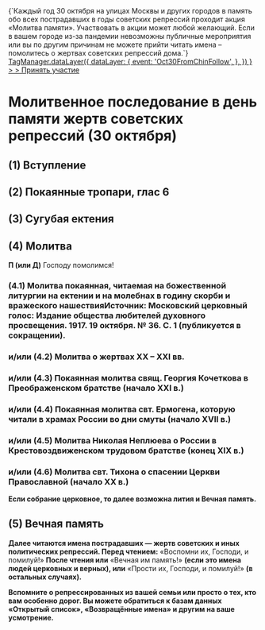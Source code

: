 
<Note>
    <div>
        {`Каждый год 30 октября на улицах Москвы и других городов в память обо всех пострадавших в годы советских
        репрессий проходит акция «Молитва памяти». Участвовать в акции может любой желающий. Если в вашем городе из-за
        пандемии невозможны публичные мероприятия или вы по другим причинам не можете прийти читать имена – помолитесь о
        жертвах советских репрессий дома.`}
    </div>
    <a
        style={{ textDecoration: 'underline' }}
        href="https://molitvapamyaty.ru/"
        target="_blank"
        onClick={() =>
            TagManager.dataLayer({
                dataLayer: {
                    event: 'Oct30FromChinFollow',
                },
            })
        }
    >
        > Принять участие
    </a>
</Note>

# Молитвенное последование в день памяти жертв советских репрессий (30 октября)

## (1) Вступление

<MdxLoader src="MolitvaPamyati/Vozglas" />

## (2) Покаянные тропари, глас 6

<MdxLoader src="Shared/PokaiannyeTrops" />

## (3) Сугубая ектения

<MdxLoader src="MolitvaPamyati/Sugubaya" />

## (4) Молитва

**П (или Д)** Господу помолимся!

### (4.1) Молитва покаянная, читаемая на божественной литургии на ектении и на молебнах в годину скорби и вражеского нашествия<Tooltip>Источник: Московский церковный голос: Издание общества любителей духовного просвещения. 1917. 19 октября. № 36. С. 1 (публикуется в сокращении).</Tooltip>

<MdxLoader src="MolitvaPamyati/Molitva0" />

### и/или (4.2) Молитва о жертвах ХХ – ХХI вв.

<MdxLoader src="MolitvaPamyati/Molitva1" />

### и/или (4.3) Покаянная молитва свящ. Георгия Кочеткова в Преображенском братстве (начало XXI в.)

<MdxLoader src="MolitvaPamyati/Molitva2" />

### и/или (4.4) Покаянная молитва свт. Ермогена, которую читали в храмах России во дни смуты (начало XVII в.)

<MdxLoader src="MolitvaPamyati/Molitva3" />

### и/или (4.5) Молитва Николая Неплюева о России в Крестовоздвиженском трудовом братстве (конец XIX в.)

<MdxLoader src="MolitvaPamyati/Molitva4" />

### и/или (4.6) Молитва свт. Тихона о спасении Церкви Православной (начало XX в.)

<MdxLoader src="MolitvaPamyati/Molitva5" />

**Если собрание церковное, то далее возможна лития и Вечная память.**

## (5) Вечная память

<MdxLoader src="MolitvaPamyati/VechnayaPamyat" />

**Далее читаются имена пострадавших — жертв советских и иных политических репрессий. Перед чтением:** «Воспомни их, Господи, и помилуй!» **После чтения или** «Вечная им память!» **(если это имена людей церковных и верных), или** «Прости их, Господи, и помилуй!» **(в остальных случаях).**

**Вспомните о репрессированных из вашей семьи или просто о тех, кто вам особенно дорог. Вы можете обратиться к базам данных «Открытый список», «Возвращённые имена» и другим на ваше усмотрение.**
